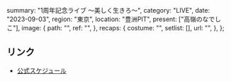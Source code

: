   summary: "1周年記念ライブ ～美しく生きろ～",
  category: "LIVE",
  date: "2023-09-03",
  region: "東京",
  location: "豊洲PIT",
  present: ["高嶺のなでしこ"],
  image: {
    path: "",
    ref: "",
  },
  recaps: {
    costume: "",
    setlist: [],
    url: "",
  },
};

## リンク

- [公式スケジュール](https://takanenonadeshiko.jp/?p=1174)
